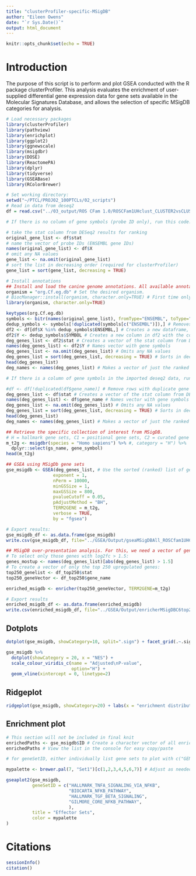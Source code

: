 ```yaml
---
title: "clusterProfiler-specific-MSigDB"
author: "Eileen Owens"
date: "`r Sys.Date()`"
output: html_document
---
```


```r
knitr::opts_chunk$set(echo = TRUE)
```

# Introduction
The purpose of this script is to perform and plot GSEA conducted with the R package clusterProfiler. This analysis evaluates the enrichment of user-supplied differential gene expression data for gene sets available in the Molecular Signatures Database, and allows the selection of specific MSigDB categories for analysis.

```r
# Load necessary packages
library(clusterProfiler)
library(pathview)
library(enrichplot)
library(ggplot2)
library(ggnewscale)
library(msigdbr)
library(DOSE)
library(ReactomePA)
library(dplyr)
library(tidyverse)
library(GSEABase)
library(RColorBrewer)
```


```r
# Set working directory:
setwd("~/PTCL/PROJ02_100PTCLs/02_scripts")
# Read in data from deseq2
df = read.csv("../03_output/ROS CFam 1.0/ROSCFam1UHclust_CLUSTER2vsCLUSTER1_DESeq2res.csv", header=TRUE)

```

```r
# If there is no column of gene symbols (probe ID only), run this code. Otherwise, exclude this code chunk with eval=FALSE and run the next code chunk instead.

# take the stat column from DESeq2 results for ranking
original_gene_list <- df$stat
# name the vector of probe IDs (ENSEMBL gene IDs)
names(original_gene_list) <- df$X
# omit any NA values
gene_list <- na.omit(original_gene_list)
# sort the list in decreasing order (required for clusterProfiler)
gene_list = sort(gene_list, decreasing = TRUE)

# Install annotations
## Install and load the canine genome annotations. All available annotations can be found here: http://bioconductor.org/packages/release/BiocViews.html#___OrgDb.
organism = "org.Cf.eg.db" # Set the desired organism.
# BiocManager::install(organism, character.only=TRUE) # First time only, then comment out this line.
library(organism, character.only=TRUE)

keytypes(org.Cf.eg.db)
symbols <- bitr(names(original_gene_list), fromType="ENSEMBL", toType="SYMBOL", OrgDb=organism)
dedup_symbols <- symbols[!duplicated(symbols[c("ENSEMBL")]),] # Removes duplicate IDs
df2 <- df[df$X %in% dedup_symbols$ENSEMBL,] # Creates a new dataframe, df2, which has only the genes which were successfully mapped using the bitr function.
df2$Y <- dedup_symbols$SYMBOL # Creates a new column in df2 with the corresponding gene symbol
deg_genes_list <- df2$stat # Creates a vector of the stat column from DESeq2 output
names(deg_genes_list) <- df2$Y # Names vector with gene symbols
deg_genes_list <- na.omit(deg_genes_list) # Omits any NA values
deg_genes_list = sort(deg_genes_list, decreasing = TRUE) # Sorts in decreasing order
head(deg_genes_list)
deg_names <- names(deg_genes_list) # Makes a vector of just the ranked gene names

```

```r
# If there is a column of gene symbols in the imported deseq2 data, run this code chunk. Otherwise, exclude with eval=FALSE and run the preceding code chunk.

#df <- df[!duplicated(df$gene_name)] # Remove rows with duplicate gene symbols.
deg_genes_list <- df$stat # Creates a vector of the stat column from DESeq2 output
names(deg_genes_list) <- df$gene_name # Names vector with gene symbols
deg_genes_list <- na.omit(deg_genes_list) # Omits any NA values
deg_genes_list = sort(deg_genes_list, decreasing = TRUE) # Sorts in decreasing order
head(deg_genes_list)
deg_names <- names(deg_genes_list) # Makes a vector of just the ranked gene names

```

```r
## Retrieve the specific collection of interest from MSigDB.
# H = hallmark gene sets, C1 = positional gene sets, C2 = curated gene sets, C3 = motif gene sets, C4 = computational gene sets, C5 = GO gene sets, C6 = oncogenic signatures, C7 = immunologic signatures.
m_t2g <- msigdbr(species = "Homo sapiens") %>% #, category = "H") %>%
  dplyr::select(gs_name, gene_symbol)
head(m_t2g)

```

```r
## GSEA using MSigDb gene sets
gse_msigdb <- GSEA(deg_genes_list, # Use the sorted (ranked) list of gene symbols *and* stat ranking column
                  exponent = 1,
                  nPerm = 10000,
                  minGSSize = 1,
                  maxGSSize = 800,
                  pvalueCutoff = 0.05,
                  pAdjustMethod = "BH",
                  TERM2GENE = m_t2g,
                  verbose = TRUE,
                  by = "fgsea")

# Export results:
gse_msigdb_df <- as.data.frame(gse_msigdb)
write.csv(gse_msigdb_df, file="../GSEA/Output/gseaMSigDBAll_ROSCfam1UHClust_Cluster2vsCluster1.csv")

## MSigDB over-presentation analysis. For this, we need a vector of gene IDs.
# To select only those genes with log2fc > 1.5:
genes_mostup <- names(deg_genes_list)[abs(deg_genes_list) > 1.5]
# To create a vector of only the top 250 upregulated genes:
top250_genelist <- df_top250$stat
top250_geneVector <- df_top250$gene_name

enriched_msigdb <- enricher(top250_geneVector, TERM2GENE=m_t2g)

# Export results
enriched_msigdb_df <- as.data.frame(enriched_msigdb)
write.csv(enriched_msigdb_df, file="../GSEA/Output/enricherMSigDBC6top250_CanFam31PTCLvsLN.csv")
```

## Dotplots
```r
dotplot(gse_msigdb, showCategory=10, split=".sign") + facet_grid(.~.sign)
```

```r
gse_msigdb %>%
  dotplot(showCategory = 20, x = "NES") +
  scale_colour_viridis_c(name = "Adjusted\nP-value",
                         option="H") +
  geom_vline(xintercept = 0, linetype=2)
```



## Ridgeplot
```r
ridgeplot(gse_msigdb, showCategory=20) + labs(x = "enrichment distribution")
```

## Enrichment plot
```r
# This section will not be included in final knit
enrichedPaths <- gse_msigdb$ID # Create a character vector of all enriched gene sets
enrichedPaths # View the list in the console for easy copy/paste
```
```r
# for geneSetID, either individually list gene sets to plot with c("GENE_SET_1", "GENE_SET_2") or use character vector variable from above to plot all enriched sets.

mypalette <- brewer.pal(7, "Set1")[c(1,2,3,4,5,6,7)] # Adjust as needed for the number of gene sets to be mapped on the figure. If using 6, recommended to exclude 6 (yellow).

gseaplot2(gse_msigdb, 
          geneSetID = c("HALLMARK_TNFA_SIGNALING_VIA_NFKB",
                        "BIOCARTA_NFKB_PATHWAY",
                        "HALLMARK_TGF_BETA_SIGNALING",
                        "GILMORE_CORE_NFKB_PATHWAY",
                        ),
          title = "Effector Sets",
          color = mypalette
)
```


# Citations
```r
sessionInfo()
citation()
```
